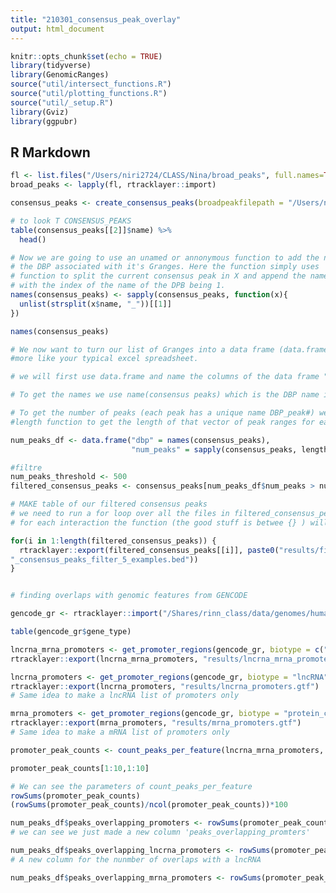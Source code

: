 ```yaml
---
title: "210301_consensus_peak_overlay"
output: html_document
---
```


```r
knitr::opts_chunk$set(echo = TRUE)
library(tidyverse)
library(GenomicRanges)
source("util/intersect_functions.R")
source("util/plotting_functions.R")
source("util/_setup.R")
library(Gviz)
library(ggpubr)
```

## R Markdown

```r
fl <- list.files("/Users/niri2724/CLASS/Nina/broad_peaks", full.names=TRUE)
broad_peaks <- lapply(fl, rtracklayer::import)

consensus_peaks <- create_consensus_peaks(broadpeakfilepath = "/Users/niri2724/CLASS/Nina/broad_peaks")

# to look T CONSENSUS_PEAKS 
table(consensus_peaks[[2]]$name) %>%
  head()

# Now we are going to use an unamed or annonymous function to add the name of 
# the DBP associated with it's Granges. Here the function simply uses 'strsplit'
# function to split the current consensus peak in X and append the name column
# with the index of the name of the DPB being 1.
names(consensus_peaks) <- sapply(consensus_peaks, function(x){
  unlist(strsplit(x$name, "_"))[[1]]
})

names(consensus_peaks)

# We now want to turn our list of Granges into a data frame (data.frame) which
#more like your typical excel spreadsheet. 

# we will first use data.frame and name the columns of the data frame "dbp" & num_peaks for the number of peaks -- we will call this dataframe num_peaks_df.

# To get the names we use name(consensus peaks) which is the DBP name in Granges list

# To get the number of peaks (each peak has a unique name DBP_peak#) we use the 
#length function to get the length of that vector of peak ranges for each DBP.

num_peaks_df <- data.frame("dbp" = names(consensus_peaks),
                           "num_peaks" = sapply(consensus_peaks, length))

#filtre
num_peaks_threshold <- 500
filtered_consensus_peaks <- consensus_peaks[num_peaks_df$num_peaks > num_peaks_threshold]

# MAKE table of our filtered consensus peaks
# we need to run a for loop over all the files in filtered_consensus_peaks (460)
# for each interaction the function (the good stuff is betwee {} ) will use           # rtracklayer::export function for file 1 and make a bed file for each filtered       # consensus peak file.

for(i in 1:length(filtered_consensus_peaks)) {
  rtracklayer::export(filtered_consensus_peaks[[i]], paste0("results/filtered_peaks_5examples/", names(filtered_consensus_peaks)[i], 
"_consensus_peaks_filter_5_examples.bed"))
}


# finding overlaps with genomic features from GENCODE

gencode_gr <- rtracklayer::import("/Shares/rinn_class/data/genomes/human/gencode/v32/gencode.v32.annotation.gtf")

table(gencode_gr$gene_type)

lncrna_mrna_promoters <- get_promoter_regions(gencode_gr, biotype = c("lncRNA", "protein_coding"))
rtracklayer::export(lncrna_mrna_promoters, "results/lncrna_mrna_promoters.gtf")

lncrna_promoters <- get_promoter_regions(gencode_gr, biotype = "lncRNA")
rtracklayer::export(lncrna_promoters, "results/lncrna_promoters.gtf")
# Same idea to make a lncRNA list of promoters only

mrna_promoters <- get_promoter_regions(gencode_gr, biotype = "protein_coding")
rtracklayer::export(mrna_promoters, "results/mrna_promoters.gtf")
# Same idea to make a mRNA list of promoters only

promoter_peak_counts <- count_peaks_per_feature(lncrna_mrna_promoters, filtered_consensus_peaks, type = "occurrence")

promoter_peak_counts[1:10,1:10]

# We can see the parameters of count_peaks_per_feature
rowSums(promoter_peak_counts)
(rowSums(promoter_peak_counts)/ncol(promoter_peak_counts))*100

num_peaks_df$peaks_overlapping_promoters <- rowSums(promoter_peak_counts)
# we can see we just made a new column 'peaks_overlapping_promters' 

num_peaks_df$peaks_overlapping_lncrna_promoters <- rowSums(promoter_peak_counts[,lncrna_promoters$gene_id])
# A new column for the nunmber of overlaps with a lncRNA

num_peaks_df$peaks_overlapping_mrna_promoters <- rowSums(promoter_peak_counts[,mrna_promoters$gene_id])


```